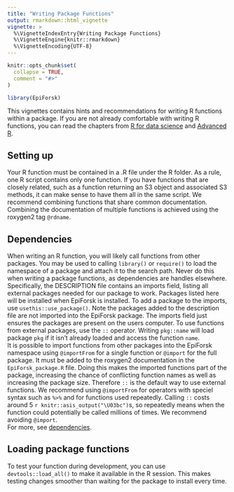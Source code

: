 ```yaml
---
title: "Writing Package Functions"
output: rmarkdown::html_vignette
vignette: >
  %\VignetteIndexEntry{Writing Package Functions}
  %\VignetteEngine{knitr::rmarkdown}
  %\VignetteEncoding{UTF-8}
---
```


```r
knitr::opts_chunk$set(
  collapse = TRUE,
  comment = "#>"
)
```

```r
library(EpiForsk)
```

This vignettes contains hints and recommendations for writing R functions within
a package. If you are not already comfortable with writing R functions, you can
read the chapters from [R for data science](https://r4ds.had.co.nz/functions.html)
and [Advanced R](https://adv-r.hadley.nz/functions.html). 

## Setting up
Your R function must be contained in a .R file under the R folder. As a rule, 
one R script contains only one function. If you have functions that are
closely related, such as a function returning an S3 object and associated S3 
methods, it can make sense to have them all in the same script. We recommend 
combining functions that share common documentation. Combining the documentation
of multiple functions is achieved using the roxygen2 tag ```` @rdname ````.

## Dependencies
When writing an R function, you will likely call functions from other packages.
You may be used to calling ```` library() ```` or ```` require() ```` to load 
the namespace of a package and attach it to the search path. Never do this when 
writing a package functions, as dependencies are handles elsewhere.  
Specifically, the DESCRIPTION file contains an imports field, listing all 
external packages needed for our package to work. Packages listed here will be 
installed when EpiForsk is installed. To add a package to the imports, use 
```` usethis::use_package() ````. Note the packages added to the description 
file are not imported into the EpiForsk package. The imports field just ensures 
the packages are present on the users computer. To use functions from external 
packages, use the ```` :: ```` operator. Writing ```` pkg::name ```` will load package ```` pkg ```` 
if it isn't already loaded and access the function ```` name ````.  
It is possible to import functions from other packages into the EpiForsk 
namespace using ```` @importFrom ```` for a single function or ```` @import ```` for the
full package. It must be added to the roxygen2 documentation in the
```` EpiForsk_package.R ```` file. Doing this makes the imported functions part of the
package, increasing the chance of conflicting function names as well as 
increasing the package size. Therefore ```` :: ```` is the default way to use external
functions. We recommend using ```` @importFrom ```` for operators with speciel syntax
such as ```` %>% ```` and for functions used repeatedly. Calling ```` :: ```` costs around
5 `r knitr::asis_output("\U03bc")`s, so repeatedly means when the function could potentially be called
millions of times. We recommend avoiding ```` @import ````.  
For more, see [dependencies](https://r-pkgs.org/dependencies.html).

## Loading package functions
To test your function during development, you can use ```` devtools::load_all() ````
to make it available in the R session. This makes testing changes smoother than
waiting for the package to install every time.
